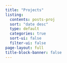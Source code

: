```yaml
---
title: "Projects"
listing:
  contents: posts-proj
  sort: "date desc"
  type: default
  categories: true
  sort-ui: false
  filter-ui: false
page-layout: full
title-block-banner: false
---
```



